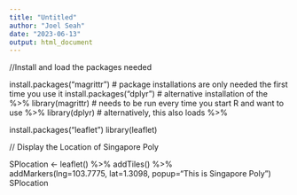 ---
title: "Untitled"
author: "Joel Seah"
date: "2023-06-13"
output: html_document
---
//Install and load the packages needed

install.packages("magrittr") # package installations are only needed the first time you use it
install.packages("dplyr")    # alternative installation of the %>%
library(magrittr) # needs to be run every time you start R and want to use %>%
library(dplyr)    # alternatively, this also loads %>%

install.packages("leaflet")
library(leaflet)

// Display the Location of Singapore Poly

SPlocation <- leaflet() %>%
  addTiles() %>%  
  addMarkers(lng=103.7775, lat=1.3098, popup="This is Singapore Poly")
SPlocation


